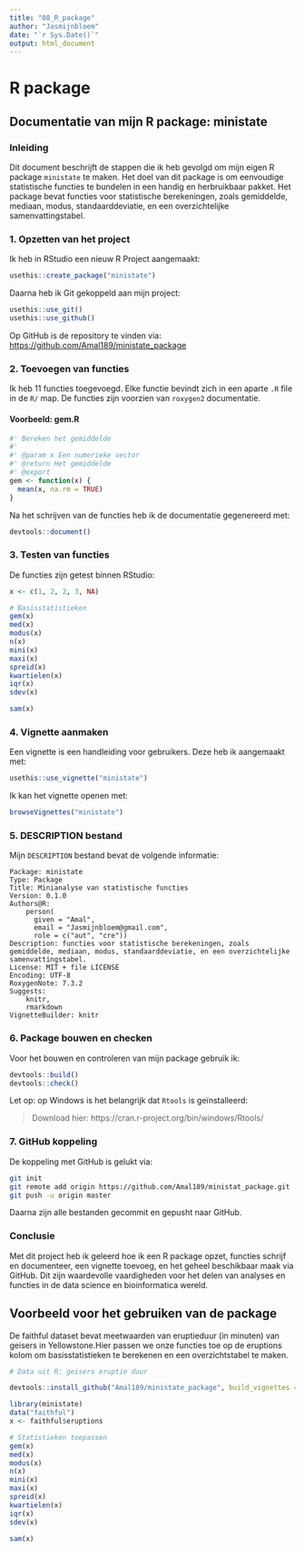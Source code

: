```yaml
---
title: "08_R_package"
author: "Jasmijnbloem"
date: "`r Sys.Date()`"
output: html_document
---
```


# R package


## Documentatie van mijn R package: ministate


### Inleiding

Dit document beschrijft de stappen die ik heb gevolgd om mijn eigen R package `ministate` te maken. Het doel van dit package is om eenvoudige statistische functies te bundelen in een handig en herbruikbaar pakket. Het package bevat functies voor statistische berekeningen, zoals gemiddelde, mediaan, modus, standaarddeviatie, en een overzichtelijke samenvattingstabel.

### 1. Opzetten van het project

Ik heb in RStudio een nieuw R Project aangemaakt:

```r
usethis::create_package("ministate")
```

Daarna heb ik Git gekoppeld aan mijn project:

```r
usethis::use_git()
usethis::use_github()
```

Op GitHub is de repository te vinden via:  
[https://github.com/Amal189/ministate_package](https://github.com/Amal189/ministate_package)

### 2. Toevoegen van functies

Ik heb 11 functies toegevoegd. Elke functie bevindt zich in een aparte `.R` file in de `R/` map. De functies zijn voorzien van `roxygen2` documentatie.

#### Voorbeeld: gem.R

```r
#' Bereken het gemiddelde
#'
#' @param x Een numerieke vector
#' @return Het gemiddelde
#' @export
gem <- function(x) {
  mean(x, na.rm = TRUE)
}

```


Na het schrijven van de functies heb ik de documentatie gegenereerd met:

```r
devtools::document()
```

### 3. Testen van functies

De functies zijn getest binnen RStudio:

```r
x <- c(1, 2, 2, 3, NA)

# Basisstatistieken
gem(x)
med(x)
modus(x)
n(x)
mini(x)
maxi(x)
spreid(x)
kwartielen(x)
iqr(x)
sdev(x)

sam(x)
```

### 4. Vignette aanmaken

Een vignette is een handleiding voor gebruikers. Deze heb ik aangemaakt met:

```r
usethis::use_vignette("ministate")
```

Ik kan het vignette openen met:

```r
browseVignettes("ministate")
```

### 5. DESCRIPTION bestand

Mijn `DESCRIPTION` bestand bevat de volgende informatie:

```
Package: ministate
Type: Package
Title: Minianalyse van statistische functies
Version: 0.1.0
Authors@R: 
    person(
      given = "Amal",
      email = "Jasmijnbloem@gmail.com",
      role = c("aut", "cre"))
Description: functies voor statistische berekeningen, zoals gemiddelde, mediaan, modus, standaarddeviatie, en een overzichtelijke samenvattingstabel.
License: MIT + file LICENSE
Encoding: UTF-8
RoxygenNote: 7.3.2
Suggests: 
    knitr,
    rmarkdown
VignetteBuilder: knitr

```

### 6. Package bouwen en checken

Voor het bouwen en controleren van mijn package gebruik ik:

```r
devtools::build()
devtools::check()
```

Let op: op Windows is het belangrijk dat `Rtools` is geïnstalleerd:

> Download hier: https://cran.r-project.org/bin/windows/Rtools/

### 7. GitHub koppeling

De koppeling met GitHub is gelukt via:

```bash
git init
git remote add origin https://github.com/Amal189/ministat_package.git
git push -u origin master
```

Daarna zijn alle bestanden gecommit en gepusht naar GitHub.

### Conclusie

Met dit project heb ik geleerd hoe ik een R package opzet, functies schrijf en documenteer, een vignette toevoeg, en het geheel beschikbaar maak via GitHub. Dit zijn waardevolle vaardigheden voor het delen van analyses en functies in de data science en bioinformatica wereld.






## Voorbeeld voor het gebruiken van de package

De faithful dataset bevat meetwaarden van eruptieduur (in minuten) van geisers in Yellowstone.Hier passen we onze functies toe op de eruptions kolom om basisstatistieken te berekenen en een overzichtstabel te maken.

```r
# Data uit R: geisers eruptie duur

devtools::install_github("Amal189/ministate_package", build_vignettes = TRUE)

library(ministate)
data("faithful")
x <- faithful$eruptions

# Statistieken toepassen
gem(x)
med(x)
modus(x)
n(x)
mini(x)
maxi(x)
spreid(x)
kwartielen(x)
iqr(x)
sdev(x)

sam(x)

```